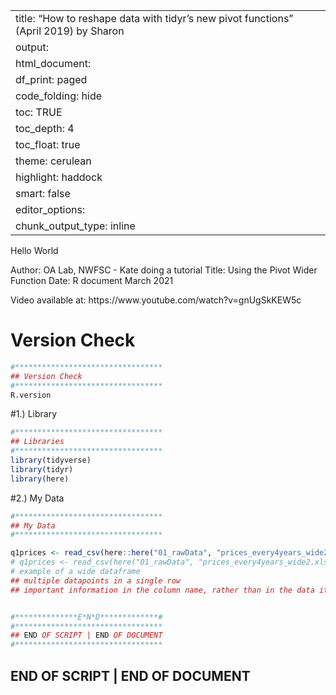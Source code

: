 
---
title: "How to reshape data with tidyr’s new pivot functions" (April 2019) by Sharon
output:
 html_document:
    df_print: paged
    code_folding: hide
    toc: TRUE
    toc_depth: 4
    toc_float: true
    theme: cerulean
    highlight: haddock
    smart: false
editor_options: 
  chunk_output_type: inline
---


Hello World

Author: OA Lab, NWFSC - Kate doing a tutorial
Title: Using the Pivot Wider Function
Date: R document March 2021

Video available at: https://www.youtube.com/watch?v=gnUgSkKEW5c




# Version Check
```r
#*********************************
## Version Check
#********************************* 
R.version

```



#1.) Library
```r
#*********************************
## Libraries
#********************************* 
library(tidyverse)
library(tidyr)
library(here)

```


#2.) My Data
```r
#*********************************
## My Data
#********************************* 

q1prices <- read_csv(here::here("01_rawData", "prices_every4years_wide2.xlsx"))
# q1prices <- read_csv(here("01_rawData", "prices_every4years_wide2.xlsx"))
# example of a wide dataframe
## multiple datapoints in a single row
## important information in the column name, rather than in the data itself



```










































```r
#**************E*N*D*************# 
#*********************************
## END OF SCRIPT | END OF DOCUMENT 
#*********************************
```


## END OF SCRIPT | END OF DOCUMENT
